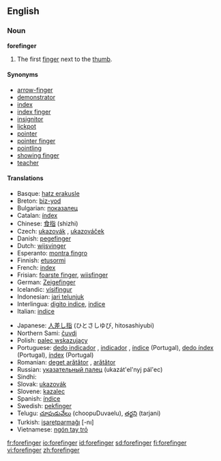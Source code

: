==English==

===Noun===
'''forefinger'''

# The first [[finger]] next to the [[thumb]].

====Synonyms====
*[[arrow-finger]]
*[[demonstrator]]
*[[index]]
*[[index finger]]
*[[insignitor]]
*[[lickpot]]
*[[pointer]]
*[[pointer finger]]
*[[pointling]]
*[[showing finger]]
*[[teacher]]

====Translations====
{{trans-top|first finger next to the thumb}}
*Basque: [[hatz erakusle]]
*Breton: [[biz-yod]] {{m}}
*Bulgarian: [[показалец]] {{m}}
*Catalan: [[índex]] {{m}}
*Chinese: [[食指]] (shizhi)
*Czech: [[ukazovák#Czech|ukazovák]] {{m}}, [[ukazováček]] {{m}}
*Danish: [[pegefinger]]
*Dutch: [[wijsvinger]] {{m}}
*Esperanto: [[montra fingro]]
*Finnish: [[etusormi]]
*French: [[index]] {{m}}
*Frisian: [[foarste finger]], [[wiisfinger]]
*German: [[Zeigefinger]] {{m}}
*Icelandic: [[vísifingur]] {{m}}
*Indonesian: [[jari telunjuk]]
*Interlingua: [[digito indice]], [[indice]]
*Italian: [[indice]]
{{trans-mid}}
*Japanese: [[人差し指]] (ひとさしゆび, hitosashiyubi)
*Northern Sami: [[čuvdi]]
*Polish: [[palec wskazujący]] {{m}}
*Portuguese: [[dedo indicador]] {{m}}, [[indicador]] {{m}}, [[índice]] {{m}} (Portugal), [[dedo índex]] {{m}} (Portugal), [[índex]] {{m}} (Portugal)
*Romanian: [[deget arătător]] {{n}}, [[arătător]] {{n}}
*Russian: [[указательный палец]] (ukazát'el'nyj pál'ec) {{m}}
*Sindhi: {{SDchar|[[ڏَسِڻِي]]}} {{f}}
*Slovak: [[ukazovák]] {{m}}
*Slovene: [[kazalec]] {{m}}
*Spanish: [[índice]] {{m}}
*Swedish: [[pekfinger]] {{n}}
*Telugu: [[చూపుడువేలు]] (choopuDuvaelu), [[తర్జని]] (tarjani)
*Turkish: [[işaretparmağı]] [-nı]
*Vietnamese: [[ngón tay trỏ]]
{{trans-bottom}}

[[fr:forefinger]]
[[io:forefinger]]
[[id:forefinger]]
[[sd:forefinger]]
[[fi:forefinger]]
[[vi:forefinger]]
[[zh:forefinger]]